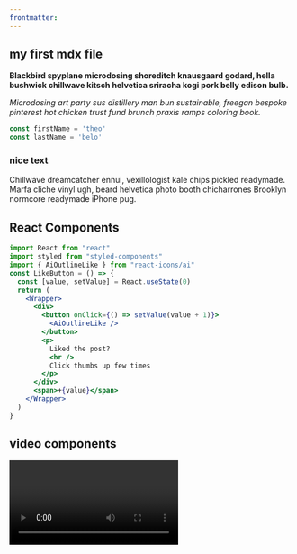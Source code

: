 ```yaml
---
frontmatter:
---
```



<section className="mdx-page">

## my first mdx file

**Blackbird spyplane microdosing shoreditch knausgaard godard, hella bushwick chillwave kitsch helvetica sriracha kogi pork belly edison bulb.**

_Microdosing art party sus distillery man bun sustainable, freegan bespoke pinterest hot chicken trust fund brunch praxis ramps coloring book._


<div className="code">

  ```js 
  const firstName = 'theo' 
  const lastName = 'belo' 
  ```

</div>

<div className="nice-text">

<h3>
nice text
</h3>

<FiInfo className="nice-text-icon"></FiInfo>

Chillwave dreamcatcher ennui, vexillologist kale chips pickled readymade. Marfa cliche vinyl ugh, beard helvetica photo booth chicharrones Brooklyn normcore readymade iPhone pug.

</div>

<h2>
React Components
</h2>

<Counter />

<div className="code">

```jsx
import React from "react"
import styled from "styled-components"
import { AiOutlineLike } from "react-icons/ai"
const LikeButton = () => {
  const [value, setValue] = React.useState(0)
  return (
    <Wrapper>
      <div>
        <button onClick={() => setValue(value + 1)}>
          <AiOutlineLike />
        </button>
        <p>
          Liked the post?
          <br />
          Click thumbs up few times
        </p>
      </div>
      <span>+{value}</span>
    </Wrapper>
  )
}
```

</div>

<LikeButton />

<h2>video components</h2>

<RegVideo />

<Video />

<Link to="/posts" className="btn center-btn">
all posts
</Link>

</section>